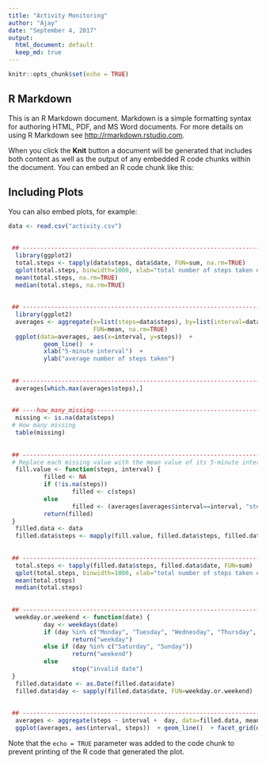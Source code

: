 ---
title: "Activity Monitoring"
author: "Ajay"
date: "September 4, 2017"
output:
  html_document: default
  keep_md: true
---

```{r setup, include=TRUE}
knitr::opts_chunk$set(echo = TRUE)
```

## R Markdown

This is an R Markdown document. Markdown is a simple formatting syntax for authoring HTML, PDF, and MS Word documents. For more details on using R Markdown see <http://rmarkdown.rstudio.com>.

When you click the **Knit** button a document will be generated that includes both content as well as the output of any embedded R code chunks within the document. You can embed an R code chunk like this:


## Including Plots

You can also embed plots, for example:

```{r activity, echo=TRUE}
data <- read.csv("activity.csv")
  
  
 ## ------------------------------------------------------------------------
  library(ggplot2)
  total.steps <- tapply(data$steps, data$date, FUN=sum, na.rm=TRUE)
  qplot(total.steps, binwidth=1000, xlab="total number of steps taken each day")
  mean(total.steps, na.rm=TRUE)
  median(total.steps, na.rm=TRUE)
  
  
 ## ------------------------------------------------------------------------
  library(ggplot2)
  averages <- aggregate(x=list(steps=data$steps), by=list(interval=data$interval),
                        FUN=mean, na.rm=TRUE)
  ggplot(data=averages, aes(x=interval, y=steps))  +
          geom_line()  +
          xlab("5-minute interval")  +
          ylab("average number of steps taken")
  
  
 ## ------------------------------------------------------------------------
  averages[which.max(averages$steps),]
  
  
 ## ----how_many_missing----------------------------------------------------
  missing <- is.na(data$steps)
 # How many missing
  table(missing)
  
  
 ## ------------------------------------------------------------------------
 # Replace each missing value with the mean value of its 5-minute interval
  fill.value <- function(steps, interval) {
          filled <- NA
          if (!is.na(steps))
                  filled <- c(steps)
          else
                  filled <- (averages[averages$interval==interval, "steps"])
          return(filled)
 }
  filled.data <- data
  filled.data$steps <- mapply(fill.value, filled.data$steps, filled.data$interval)
  
  
 ## ------------------------------------------------------------------------
  total.steps <- tapply(filled.data$steps, filled.data$date, FUN=sum)
  qplot(total.steps, binwidth=1000, xlab="total number of steps taken each day")
  mean(total.steps)
  median(total.steps)
  
  
 ## ------------------------------------------------------------------------
  weekday.or.weekend <- function(date) {
          day <- weekdays(date)
          if (day %in% c("Monday", "Tuesday", "Wednesday", "Thursday", "Friday"))
                  return("weekday")
          else if (day %in% c("Saturday", "Sunday"))
                  return("weekend")
          else
                  stop("invalid date")
 }
  filled.data$date <- as.Date(filled.data$date)
  filled.data$day <- sapply(filled.data$date, FUN=weekday.or.weekend)
  
  
 ## ------------------------------------------------------------------------
  averages <- aggregate(steps ~ interval +  day, data=filled.data, mean)
  ggplot(averages, aes(interval, steps))  + geom_line()  + facet_grid(day ~ .)  +        xlab("5-minute interval") +  ylab("Number of steps")
```

Note that the `echo = TRUE` parameter was added to the code chunk to prevent printing of the R code that generated the plot.
